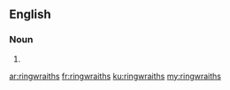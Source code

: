 ==English==

===Noun===
{{head|en}}

# {{plural of|ringwraith}}

[[ar:ringwraiths]]
[[fr:ringwraiths]]
[[ku:ringwraiths]]
[[my:ringwraiths]]